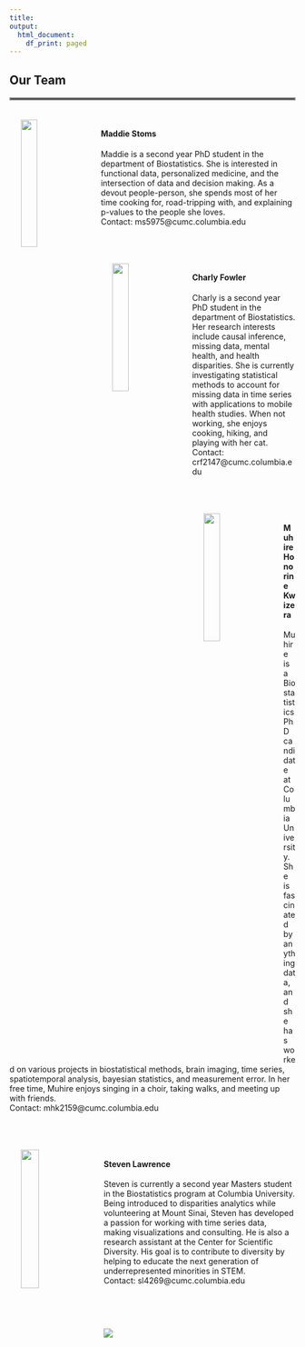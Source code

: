 ```yaml
---
title:
output:
  html_document:
    df_print: paged
---
```


<style type="text/css">
.main-container {
  max-width: 900px;
  margin-left: auto;
  margin-right: auto;
}

.navbar {
  background-color: #89d2f8;
}

.navbar .navbar-brand {
  color: white;
  font-size: 1.2em;
}
.navbar .navbar-nav>li>a {
  color: white;
  font-size: 1.2em;
}
.active a {

  background-color: #89d2f8 !important;

}
 }
 
</style>


<div style="margin-bottom:30px;">
</div>

## **Our Team**

<hr style="border:2px solid gray"> </hr>




<img src="./images/Maddie.png" style="width:24%; float:left; padding:20px;"> 

<p>&nbsp;</p>

#### **Maddie Stoms**
Maddie is a second year PhD student in the department of Biostatistics. She is interested in functional data, personalized medicine, and the intersection of data and decision making. As a devout people-person, she spends most of her time cooking for, road-tripping with, and explaining p-values to the people she loves.   
Contact: ms5975@cumc.columbia.edu

<p>&nbsp;</p>

<img src="./images/Charly.png" style="width:24%; float:left; padding:20px;"> 

<p>&nbsp;</p>

#### **Charly Fowler**
Charly is a second year PhD student in the department of Biostatistics. Her research interests include causal inference, missing data, mental health, and health disparities. She is currently investigating statistical methods to account for missing data in time series with applications to mobile health studies. When not working, she enjoys cooking, hiking, and playing with her cat.   
Contact: crf2147@cumc.columbia.edu

<p>&nbsp;</p>

<img src="./images/Muhire.png" style="width:24%; float:left; padding:20px;"> 

<p>&nbsp;</p>

#### **Muhire Honorine Kwizera**
Muhire is a Biostatistics PhD candidate at Columbia University. She is fascinated by anything data, and she has worked on various projects in biostatistical methods, brain imaging, time series, spatiotemporal analysis, bayesian statistics, and measurement error. In her free time, Muhire enjoys singing in a choir, taking walks, and meeting up with friends.   
Contact: mhk2159@cumc.columbia.edu

<p>&nbsp;</p>

<img src="./images/Steven.png" style="width:25%; float:left; padding:20px;"> 

<p>&nbsp;</p>

#### **Steven Lawrence**
Steven is currently a second year Masters student in the Biostatistics program at Columbia University. Being introduced to disparities analytics while volunteering at Mount Sinai, Steven has developed a passion for working with time series data, making visualizations and consulting. He is also a research assistant at the Center for Scientific Diversity. His goal is to contribute to diversity by helping to educate the next generation of underrepresented minorities in STEM.  
Contact: sl4269@cumc.columbia.edu



<p>&nbsp;</p>
<p>&nbsp;</p>

<img src="./images/nyc.jpg" style="length:80%"> 











